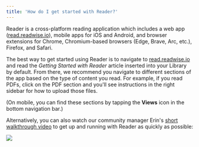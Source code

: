 ```yaml
---
title: 'How do I get started with Reader?'
---
```


Reader is a cross-platform reading application which includes a web app ([read.readwise.io](https://read.readwise.io/)), mobile apps for iOS and Android, and browser extensions for Chrome, Chromium-based browsers (Edge, Brave, Arc, etc.), Firefox, and Safari.

The best way to get started using Reader is to navigate to [read.readwise.io](https://read.readwise.io/) and read the _Getting Started with Reader_ article inserted into your Library by default. From there, we recommend you navigate to different sections of the app based on the type of content you read. For example, if you read PDFs, click on the PDF section and you'll see instructions in the right sidebar for how to upload those files.

(On mobile, you can find these sections by tapping the **Views** icon in the bottom navigation bar.)

Alternatively, you can also watch our community manager Erin's [short walkthrough video](https://readwise.io/reader101) to get up and running with Reader as quickly as possible:

<a href="https://readwise.io/reader101" target="_blank">
    <img src="https://s3.amazonaws.com/readwiseio/2022/12/reader-101-thumbnail.gif"></img>
</a>